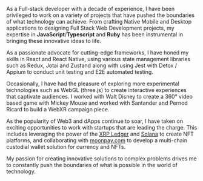 As a Full-stack developer with a decade of experience, I have been privileged to work on a variety of projects that have pushed the boundaries of what technology can achieve. From crafting Native Mobile and Desktop applications to designing Full Stack Web Development projects, my expertise in **JavaScript**/**Typescript** and **Ruby** has been instrumental in bringing these innovative ideas to life.

As a passionate advocate for cutting-edge frameworks, I have honed my skills in React and React Native, using various state management libraries such as Redux, Jotai and Zustand along with using Jest with Detox / Appium to conduct unit testing and E2E automated testing.

Occasionally, I have had the pleasure of exploring more experimental technologies such as WebGL (three.js) to create interactive experiences that captivate audiences. I worked with Walt Disney to create a 360° video based game with Mickey Mouse and worked with Santander and Pernod Ricard to build a WebXR campaign piece.

As the popularity of Web3 and dApps continue to soar, I have taken on exciting opportunities to work with startups that are leading the charge. This includes leveraging the power of the [XRP Ledger](https://xrpl.org/index.html) and [Solana](https://solana.com/) to create NFT platforms, and collaborating with [moonpay.com](http://moonpay.com/) to develop a multi-chain custodial wallet solution for currency and NFTs.

My passion for creating innovative solutions to complex problems drives me to constantly push the boundaries of what is possible in the world of technology.
